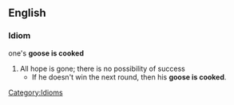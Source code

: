 ==English==
===Idiom===
one's '''goose is cooked'''
#All hope is gone; there is no possibility of success
#* If he doesn't win the next round, then his '''goose is cooked'''.
[[Category:Idioms]]